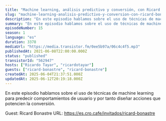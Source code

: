 ```yaml
---
title: "Machine learning, análisis predictivo y conversión, con Ricard Bonastre"
slug: "machine-learning-analisis-predictivo-y-conversion-con-ricard-bonastre"
description: "En este episodio hablamos sobre el uso de técnicas de machine learning para predecir comportamientos de usuario y por tanto diseñar acciones que potencien la conversión.\n\n\n\n<!-- GUESTS START -->\nGuest: Ricard Bonastre\nURL: https://es.cro.cafe/invitados/ricard-bonastre\n<!-- GUESTS END -->"
summary: "En este episodio hablamos sobre el uso de técnicas de machine learning para predecir comportamientos de usuario y por tanto diseñar acciones que potencien la conversión."
episodeNumber: 15
season: 1
language: "es"
duration: 3378
mediaUrl: "https://media.transistor.fm/0ee5b97a/06c4c4f5.mp3"
publishedAt: 2021-06-08T22:00:00.000Z
status: "published"
transistorId: "562947"
hosts: ["Ricardo Tayar", "ricardotayar"]
guests: ["ricard-bonastre", "ricard-bonastre"]
createdAt: 2025-06-04T21:37:51.000Z
updatedAt: 2025-06-12T20:19:18.000Z
---
```


En este episodio hablamos sobre el uso de técnicas de machine learning para predecir comportamientos de usuario y por tanto diseñar acciones que potencien la conversión.



<!-- GUESTS START -->
Guest: Ricard Bonastre
URL: https://es.cro.cafe/invitados/ricard-bonastre
<!-- GUESTS END -->
